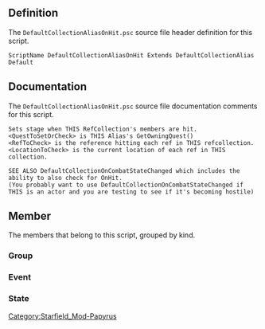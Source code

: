 {{Script_Object_Summary
| title = DefaultCollectionAliasOnHit
| name = [[SFM:Script-DefaultCollectionAliasOnHit|DefaultCollectionAliasOnHit]]
| extends = [[SFM:Script-DefaultCollectionAlias|DefaultCollectionAlias]] → [[SFM:Script-DefaultCollectionAliasParent|DefaultCollectionAliasParent]] → [[SFM:Script-RefCollectionAlias|RefCollectionAlias]] → [[SFM:Script-Alias|Alias]] → [[SFM:Script-ScriptObject|ScriptObject]]
| flags = Default
}}


== Definition ==
The <code>DefaultCollectionAliasOnHit.psc</code> source file header definition for this script.

<source lang="papyrus">
ScriptName DefaultCollectionAliasOnHit Extends DefaultCollectionAlias Default
</source>


== Documentation ==
The <code>DefaultCollectionAliasOnHit.psc</code> source file documentation comments for this script.

<source>
Sets stage when THIS RefCollection's members are hit.
<QuestToSetOrCheck> is THIS Alias's GetOwningQuest()
<RefToCheck> is the reference hitting each ref in THIS refcollection.
<LocationToCheck> is the current location of each ref in THIS collection.

SEE ALSO DefaultCollectionOnCombatStateChanged which includes the ability to also check for OnHit.
(You probably want to use DefaultCollectionOnCombatStateChanged if THIS is an actor and you are testing to see if it's becoming hostile)
</source>


== Member ==
The members that belong to this script, grouped by kind.

=== Group ===
{{Script_Object_Member_Summary
| title = Script_Specific_Properties
| script = [[SFM:Script-DefaultCollectionAliasOnHit|DefaultCollectionAliasOnHit]]
| name = [[SFM:Script-DefaultCollectionAliasOnHit/Script_Specific_Properties|Script_Specific_Properties]]
| kind = Group
}}

=== Event ===
{{Script_Object_Member_Summary
| title = OnAliasInit
| script = [[SFM:Script-DefaultCollectionAliasOnHit|DefaultCollectionAliasOnHit]]
| name = [[SFM:Script-DefaultCollectionAliasOnHit/OnAliasInit|OnAliasInit]]
| kind = Event
}}

{{Script_Object_Member_Summary
| title = OnLoad
| script = [[SFM:Script-DefaultCollectionAliasOnHit|DefaultCollectionAliasOnHit]]
| name = [[SFM:Script-DefaultCollectionAliasOnHit/OnLoad|OnLoad]]
| kind = Event
| parameters = ObjectReference akSenderRef
}}

{{Script_Object_Member_Summary
| title = OnUnload
| script = [[SFM:Script-DefaultCollectionAliasOnHit|DefaultCollectionAliasOnHit]]
| name = [[SFM:Script-DefaultCollectionAliasOnHit/OnUnload|OnUnload]]
| kind = Event
| parameters = ObjectReference akSenderRef
}}

{{Script_Object_Member_Summary
| title = OnHit
| script = [[SFM:Script-DefaultCollectionAliasOnHit|DefaultCollectionAliasOnHit]]
| name = [[SFM:Script-DefaultCollectionAliasOnHit/OnHit|OnHit]]
| kind = Event
| parameters = ObjectReference akTarget, ObjectReference akAggressor, Form akSource, Projectile akProjectile, bool abPowerAttack, bool abSneakAttack, bool abBashAttack, bool abHitBlocked, string asMaterialName
}}

=== State ===
{{Script_Object_Member_Summary
| title = Done
| script = [[SFM:Script-DefaultCollectionAliasOnHit|DefaultCollectionAliasOnHit]]
| name = [[SFM:Script-DefaultCollectionAliasOnHit/Done|Done]]
| kind = State
}}


[[Category:Starfield_Mod-Papyrus]]
